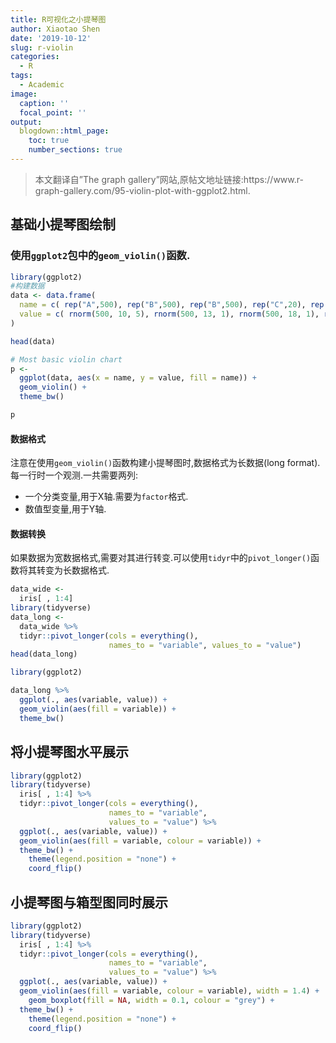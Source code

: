 ---
title: R可视化之小提琴图
author: Xiaotao Shen
date: '2019-10-12'
slug: r-violin
categories:
  - R
tags:
  - Academic
image:
  caption: ''
  focal_point: ''
output:
  blogdown::html_page:
    toc: true
    number_sections: true
---

> 本文翻译自"The graph gallery"网站,原帖文地址链接:https://www.r-graph-gallery.com/95-violin-plot-with-ggplot2.html.

## 基础小提琴图绘制

### 使用`ggplot2`包中的`geom_violin()`函数.

```{r}
library(ggplot2)
#构建数据
data <- data.frame(
  name = c( rep("A",500), rep("B",500), rep("B",500), rep("C",20), rep('D', 100)),
  value = c( rnorm(500, 10, 5), rnorm(500, 13, 1), rnorm(500, 18, 1), rnorm(20, 25, 4), rnorm(100, 12, 1) )
)

head(data)

# Most basic violin chart
p <- 
  ggplot(data, aes(x = name, y = value, fill = name)) + 
  geom_violin() +
  theme_bw()

p
```

#### 数据格式

注意在使用`geom_violin()`函数构建小提琴图时,数据格式为长数据(long format).每一行时一个观测.一共需要两列:

* 一个分类变量,用于X轴.需要为`factor`格式.   
* 数值型变量,用于Y轴.

#### 数据转换

如果数据为宽数据格式,需要对其进行转变.可以使用`tidyr`中的`pivot_longer()`函数将其转变为长数据格式.

```{r}
data_wide <- 
  iris[ , 1:4]
library(tidyverse)
data_long <- 
  data_wide %>% 
  tidyr::pivot_longer(cols = everything(), 
                      names_to = "variable", values_to = "value")
head(data_long)

library(ggplot2)

data_long %>% 
  ggplot(., aes(variable, value)) +
  geom_violin(aes(fill = variable)) +
  theme_bw()

```


## 将小提琴图水平展示

```{r}
library(ggplot2)
library(tidyverse)
  iris[ , 1:4] %>% 
  tidyr::pivot_longer(cols = everything(), 
                      names_to = "variable",
                      values_to = "value") %>% 
  ggplot(., aes(variable, value)) +
  geom_violin(aes(fill = variable, colour = variable)) +
  theme_bw() +
    theme(legend.position = "none") +
    coord_flip()
```

## 小提琴图与箱型图同时展示

```{r}
library(ggplot2)
library(tidyverse)
  iris[ , 1:4] %>% 
  tidyr::pivot_longer(cols = everything(), 
                      names_to = "variable",
                      values_to = "value") %>% 
  ggplot(., aes(variable, value)) +
  geom_violin(aes(fill = variable, colour = variable), width = 1.4) +
    geom_boxplot(fill = NA, width = 0.1, colour = "grey") +
  theme_bw() +
    theme(legend.position = "none") +
    coord_flip()
```

